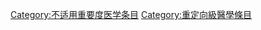 {{Wikipedia category}}
{{emptycat}}
{{catmore|Wikipedia:医学专题}}

[[Category:不适用重要度医学条目|Category:不适用重要度医学条目]]
[[Category:重定向級醫學條目|Category:重定向級醫學條目]]